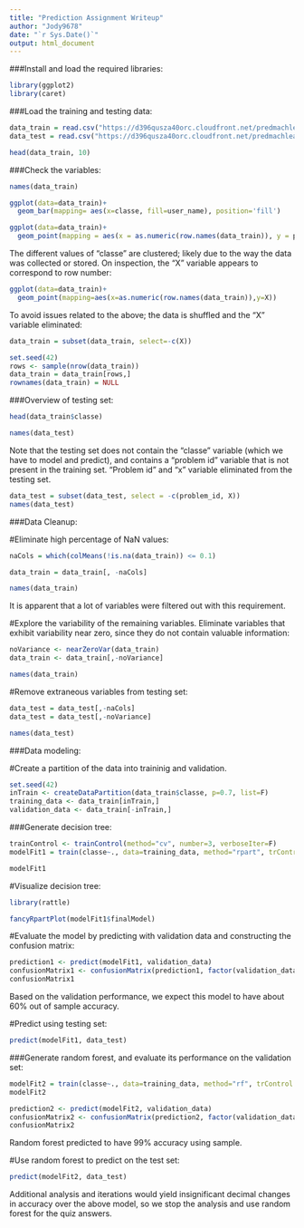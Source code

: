 ---
title: "Prediction Assignment Writeup"
author: "Jody9678"
date: "`r Sys.Date()`"
output: html_document
---

###Install and load the required libraries:

```{r}
library(ggplot2)
library(caret)
```

###Load the training and testing data:

```{r}
data_train = read.csv("https://d396qusza40orc.cloudfront.net/predmachlearn/pml-training.csv")
data_test = read.csv("https://d396qusza40orc.cloudfront.net/predmachlearn/pml-testing.csv")
```

```{r}
head(data_train, 10)
```

###Check the variables:

```{r}
names(data_train)
```

```{r}
ggplot(data=data_train)+
  geom_bar(mapping= aes(x=classe, fill=user_name), position='fill')

ggplot(data=data_train)+
  geom_point(mapping = aes(x = as.numeric(row.names(data_train)), y = pitch_belt, color=classe), alpha=0.5)
```

The different values of "classe" are clustered; likely due to the way the data was collected or stored. On inspection, the "X" variable appears to correspond to row number:

```{r}
ggplot(data=data_train)+
  geom_point(mapping=aes(x=as.numeric(row.names(data_train)),y=X))
```

To avoid issues related to the above; the data is shuffled and the "X" variable eliminated:

```{r}
data_train = subset(data_train, select=-c(X))

set.seed(42)
rows <- sample(nrow(data_train))
data_train = data_train[rows,]
rownames(data_train) = NULL
```

###Overview of testing set:

```{r}
head(data_train$classe)
```

```{r}
names(data_test)
```

Note that the testing set does not contain the "classe" variable (which we have to model and predict), and contains a "problem id" variable that is not present in the training set. "Problem id" and "x" variable eliminated from the testing set.

```{r}
data_test = subset(data_test, select = -c(problem_id, X))
names(data_test)
```

###Data Cleanup:

#Eliminate high percentage of NaN values:

```{r}
naCols = which(colMeans(!is.na(data_train)) <= 0.1)
```

```{r}
data_train = data_train[, -naCols]
```

```{r}
names(data_train)
```

It is apparent that a lot of variables were filtered out with this requirement. 

#Explore the variability of the remaining variables. 
Eliminate variables that exhibit variability near zero, since they do not contain valuable information:

```{r}
noVariance <- nearZeroVar(data_train)
data_train <- data_train[,-noVariance]
```

```{r}
names(data_train)
```

#Remove extraneous variables from testing set:

```{r}
data_test = data_test[,-naCols]
data_test = data_test[,-noVariance]
```

```{r}
names(data_test)
```

###Data modeling: 

#Create a partition of the data into traininig and validation.

```{r}
set.seed(42)
inTrain <- createDataPartition(data_train$classe, p=0.7, list=F)
training_data <- data_train[inTrain,]
validation_data <- data_train[-inTrain,]
```

###Generate decision tree:

```{r}
trainControl <- trainControl(method="cv", number=3, verboseIter=F)
modelFit1 = train(classe~., data=training_data, method="rpart", trControl = trainControl, tuneLength = 5) 
```

```{r}
modelFit1
```

#Visualize decision tree:

```{r}
library(rattle)
```

```{r}
fancyRpartPlot(modelFit1$finalModel)
```

#Evaluate the model by predicting with validation data and constructing the confusion matrix:

```{r}
prediction1 <- predict(modelFit1, validation_data)
confusionMatrix1 <- confusionMatrix(prediction1, factor(validation_data$classe))
confusionMatrix1
```

Based on the validation performance, we expect this model to have about 60% out of sample accuracy.

#Predict using testing set:

```{r}
predict(modelFit1, data_test)
```

###Generate random forest, and evaluate its performance on the validation set:

```{r}
modelFit2 = train(classe~., data=training_data, method="rf", trControl = trainControl, tuneLength = 5)
modelFit2
```

```{r}
prediction2 <- predict(modelFit2, validation_data)
confusionMatrix2 <- confusionMatrix(prediction2, factor(validation_data$classe))
confusionMatrix2
```

Random forest predicted to have 99% accuracy using sample. 

#Use random forest to predict on the test set:

```{r}
predict(modelFit2, data_test)
```

Additional analysis and iterations would yield insignificant decimal changes in accuracy over the above model, so we stop the analysis and use random forest for the quiz answers. 
